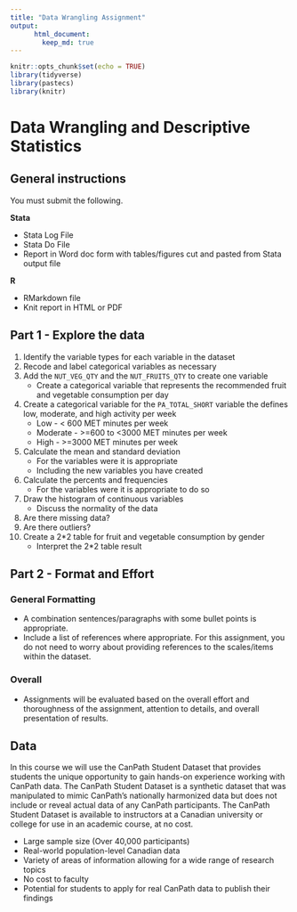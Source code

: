 ```yaml
---
title: "Data Wrangling Assignment"
output:
      html_document:
        keep_md: true
---
```


```r
knitr::opts_chunk$set(echo = TRUE)
library(tidyverse)
library(pastecs)
library(knitr)
```

# Data Wrangling and Descriptive Statistics

## General instructions

You must submit the following. 

**Stata**

* Stata Log File
* Stata Do File
* Report in Word doc form with tables/figures cut and pasted from Stata output file

**R**

* RMarkdown file
* Knit report in HTML or PDF

## Part 1 - Explore the data 

1. Identify the variable types for each variable in the dataset
2. Recode and label categorical variables as necessary
2. Add the `NUT_VEG_QTY` and the `NUT_FRUITS_QTY` to create one variable
    * Create a categorical variable that represents the recommended fruit and vegetable consumption per day
3. Create a categorical variable for the `PA_TOTAL_SHORT` variable the defines low, moderate, and high activity per week
    * Low - < 600 MET minutes per week
    * Moderate - >=600 to <3000 MET minutes per week
    * High - >=3000 MET minutes per week
4. Calculate the mean and standard deviation
    * For the variables were it is appropriate
    * Including the new variables you have created
5. Calculate the percents and frequencies 
    * For the variables were it is appropriate to do so
6. Draw the histogram of continuous variables
    * Discuss the normality of the data 
7. Are there missing data? 
8. Are there outliers? 
9. Create a 2*2 table for fruit and vegetable consumption by gender
    * Interpret the 2*2 table result

## Part 2 - Format and Effort 

### General Formatting
- A combination sentences/paragraphs with some bullet points is appropriate.
- Include a list of references where appropriate. For this assignment, you do not need to worry
about providing references to the scales/items within the dataset.

### Overall
- Assignments will be evaluated based on the overall effort and thoroughness of the assignment, attention to details, and overall presentation of results.

## Data

In this course we will use the CanPath Student Dataset that provides students the unique opportunity to gain hands-on experience working with CanPath data. The CanPath Student Dataset is a synthetic dataset that was manipulated to mimic CanPath’s nationally harmonized data but does not include or reveal actual data of any CanPath participants.
The CanPath Student Dataset is available to instructors at a Canadian university or college for use in an academic course, at no cost. 

* Large sample size (Over 40,000 participants)
* Real-world population-level Canadian data
* Variety of areas of information allowing for a wide range of research topics
* No cost to faculty
* Potential for students to apply for real CanPath data to publish their findings




